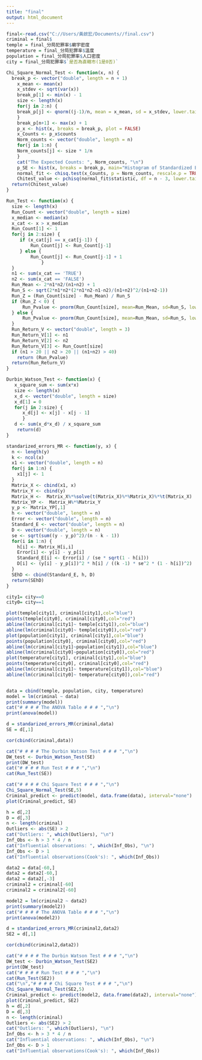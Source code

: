 ---
title: "final"
output: html_document
---

```{r}
final<-read.csv("C://Users/黃啟宏/Documents//final.csv")
criminal = final$
temple = final_分局犯罪率$廟宇密度
temperature = final_分局犯罪率$溫度
population = final_分局犯罪率$人口密度
city = final_分局犯罪率$`是否為直轄市(1是0否)`

Chi_Square_Normal_Test <- function(x, n) {
  break_p <- vector("double", length = n + 1)
	x_mean <- mean(x)
	x_stdev <- sqrt(var(x))
	break_p[1] <- min(x) - 1
	size <- length(x)
	for(j in 2:n) {
	break_p[j] <- qnorm((j-1)/n, mean = x_mean, sd = x_stdev, lower.tail = TRUE, log.p = FALSE)
	}
	break_p[n+1] <- max(x) + 1
	p_x <- hist(x, breaks = break_p, plot = FALSE)
	x_Counts <- p_x$counts
	Norm_counts <- vector("double", length = n)
	for(j in 1:n) {
	Norm_counts[j] <- size * 1/n
	}
	cat("The Expected Counts: ", Norm_counts, "\n")
	p_SE <- hist(x, breaks = break_p, main="Histogram of Standardized Errors")
	normal_fit <- chisq.test(x_Counts, p = Norm_counts, rescale.p = TRUE)
	Chitest_value <- pchisq(normal_fit$statistic, df = n - 3, lower.tail=FALSE)
  return(Chitest_value)
}

Run_Test <- function(x) {
  size <- length(x)
  Run_Count <- vector("double", length = size)
  x_median <- median(x)
  x_cat <- x > x_median
  Run_Count[1] <- 1
  for(j in 2:size) {
     if (x_cat[j] == x_cat[j-1]) {
         Run_Count[j] <- Run_Count[j-1]
     } else {
         Run_Count[j] <- Run_Count[j-1] + 1
             } 
  }
  n1 <- sum(x_cat == 'TRUE')
  n2 <- sum(x_cat == 'FALSE')
  Run_Mean <- 2*n1*n2/(n1+n2) + 1
  Run_S <- sqrt(2*n1*n2*(2*n1*n2-n1-n2)/(n1+n2)^2/(n1+n2-1))
  Run_Z = (Run_Count[size] - Run_Mean) / Run_S
  if (Run_Z < 0) {
      Run_Pvalue <- pnorm(Run_Count[size], mean=Run_Mean, sd=Run_S, lower.tail=TRUE)*2
  } else {
      Run_Pvalue <- pnorm(Run_Count[size], mean=Run_Mean, sd=Run_S, lower.tail=FALSE)*2
  } 
  Run_Return_V <- vector("double", length = 3)
  Run_Return_V[1] <- n1
  Run_Return_V[2] <- n2
  Run_Return_V[3] <- Run_Count[size]
  if (n1 > 20 || n2 > 20 || (n1+n2) > 40)
    return (Run_Pvalue)
  return(Run_Return_V)
}

Durbin_Watson_Test <- function(x) {
   x_square_sum <- sum(x*x)
   size <- length(x)
   x_d <- vector("double", length = size)
   x_d[1] = 0
   for(j in 2:size) {
      x_d[j] <- x[j] - x[j - 1]
      }
   d <- sum(x_d*x_d) / x_square_sum
    return(d)
}

standarized_errors_MR <- function(y, x) {
  n <- length(y)
  k <- ncol(x)
  x1 <- vector("double", length = n)
  for(j in 1:n) {
    x1[j] <- 1
  }
  Matrix_X <- cbind(x1, x)
  Matrix_Y <- cbind(y)
  Matrix_H <-  Matrix_X%*%solve(t(Matrix_X)%*%Matrix_X)%*%t(Matrix_X)
  Matrix_YP <-  Matrix_H%*%Matrix_Y
  y_p <- Matrix_YP[,1]
  h <- vector("double", length = n)
  Error <- vector("double", length = n)
  Standard_E <- vector("double", length = n)
  D <- vector("double", length = n)
  se <- sqrt(sum((y - y_p)^2)/(n - k - 1))
  for(i in 1:n) {
    h[i] <- Matrix_H[i,i]
    Error[i] <- y[i] - y_p[i]
    Standard_E[i] <- Error[i] / (se * sqrt(1 - h[i]))
    D[i] <- (y[i] - y_p[i])^2 * h[i] / ((k -1) * se^2 * (1 - h[i])^2)
  }
  SEhD <- cbind(Standard_E, h, D)
  return(SEhD)
}

city1= city==0
city0= city==1

plot(temple[city1], criminal[city1],col="blue")
points(temple[city0], criminal[city0],col="red")
abline(lm(criminal[city1]~ temple[city1]),col="blue")
abline(lm(criminal[city0]~ temple[city0]),col="red")
plot(population[city1], criminal[city1],col="blue")
points(population[city0], criminal[city0],col="red")
abline(lm(criminal[city1]~population[city1]),col="blue")
abline(lm(criminal[city0]~population[city0]),col="red")
plot(temperature[city1], criminal[city1],col="blue")
points(temperature[city0], criminal[city0],col="red")
abline(lm(criminal[city1]~ temperature[city1]),col="blue")
abline(lm(criminal[city0]~ temperature[city0]),col="red")


data = cbind(temple, population, city, temperature)
model = lm(criminal ~ data)
print(summary(model))
cat("# # # # The ANOVA Table # # # ","\n")
print(anova(model))

d = standarized_errors_MR(criminal,data)
SE = d[,1]
```

```{r}
cor(cbind(criminal,data))

cat("# # # # The Durbin Watson Test # # # ","\n")
DW_test <- Durbin_Watson_Test(SE)
print(DW_test)
cat("# # # # Run Test # # # ","\n")
cat(Run_Test(SE))
```

```{r}

cat("# # # # Chi Square Test # # # ","\n")
Chi_Square_Normal_Test(SE,5)
Criminal_predict <- predict(model, data.frame(data), interval="none")
plot(Criminal_predict, SE)
```

```{r}
h = d[,2]
D = d[,3]
n <- length(criminal)
Outliers <- abs(SE) > 2
cat("Outliers: ", which(Outliers), "\n")
Inf_Obs <- h > 3 * 4 / n
cat("Influential observations: ", which(Inf_Obs), "\n")
Inf_Obs <- D > 1
cat("Influential observations(Cook's): ", which(Inf_Obs))
```

```{r}
data2 = data[-60,]
data2 = data2[-60,]
data2 = data2[,-3]
criminal2 = criminal[-60]
criminal2 = criminal2[-60]

model2 = lm(criminal2 ~ data2)
print(summary(model2))
cat("# # # # The ANOVA Table # # # ","\n")
print(anova(model2))
```

```{r}
d = standarized_errors_MR(criminal2,data2)
SE2 = d[,1]

cor(cbind(criminal2,data2))

cat("# # # # The Durbin Watson Test # # # ","\n")
DW_test <- Durbin_Watson_Test(SE2)
print(DW_test)
cat("# # # # Run Test # # # ","\n")
cat(Run_Test(SE2))
cat("\n","# # # # Chi Square Test # # # ","\n")
Chi_Square_Normal_Test(SE2,5)
Criminal_predict <- predict(model2, data.frame(data2), interval="none")
plot(Criminal_predict, SE2)
h = d[,2]
D = d[,3]
n <- length(criminal)
Outliers <- abs(SE2) > 2
cat("Outliers: ", which(Outliers), "\n")
Inf_Obs <- h > 3 * 4 / n
cat("Influential observations: ", which(Inf_Obs), "\n")
Inf_Obs <- D > 1
cat("Influential observations(Cook's): ", which(Inf_Obs))
```